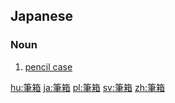 ==Japanese==
{{ja-kanjitab|ふで|はこ|k2=ばこ|yomi=kun}}

===Noun===
{{ja-noun|ふでばこ}}

# [[pencil case]]

[[hu:筆箱]]
[[ja:筆箱]]
[[pl:筆箱]]
[[sv:筆箱]]
[[zh:筆箱]]